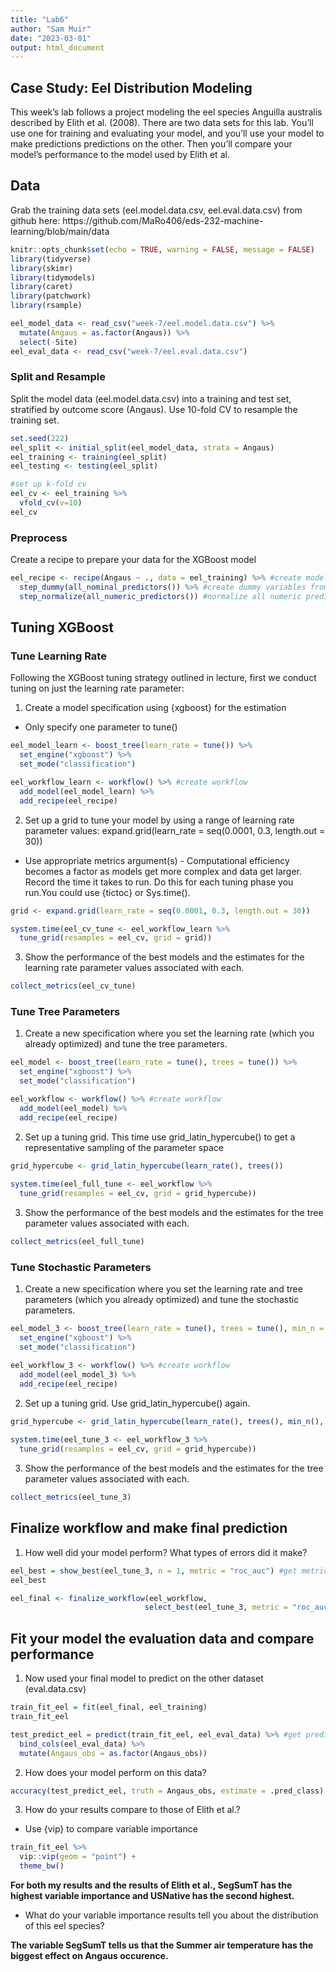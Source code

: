```yaml
---
title: "Lab6"
author: "Sam Muir"
date: "2023-03-01"
output: html_document
---
```


## Case Study: Eel Distribution Modeling

This week's lab follows a project modeling the eel species Anguilla australis described by Elith et al. (2008). There are two data sets for this lab.  You'll use one for training and evaluating your model, and you'll use your model to make predictions predictions on the other.  Then you'll compare your model's performance to the model used by Elith et al.

## Data

Grab the training data sets (eel.model.data.csv, eel.eval.data.csv) from github here:
https://github.com/MaRo406/eds-232-machine-learning/blob/main/data 

```r
knitr::opts_chunk$set(echo = TRUE, warning = FALSE, message = FALSE)
library(tidyverse)
library(skimr)
library(tidymodels)
library(caret)
library(patchwork)
library(rsample)
```

```r
eel_model_data <- read_csv("week-7/eel.model.data.csv") %>%
  mutate(Angaus = as.factor(Angaus)) %>%
  select(-Site)
eel_eval_data <- read_csv("week-7/eel.eval.data.csv")
```

### Split and Resample

Split the model data (eel.model.data.csv) into a training and test set, stratified by outcome score (Angaus). Use 10-fold CV to resample the training set.

```r
set.seed(222)
eel_split <- initial_split(eel_model_data, strata = Angaus)
eel_training <- training(eel_split)
eel_testing <- testing(eel_split)

#set up k-fold cv
eel_cv <- eel_training %>%
  vfold_cv(v=10)
eel_cv
```


### Preprocess

Create a recipe to prepare your data for the XGBoost model

```r
eel_recipe <- recipe(Angaus ~ ., data = eel_training) %>% #create model recipe
  step_dummy(all_nominal_predictors()) %>% #create dummy variables from all factors
  step_normalize(all_numeric_predictors()) #normalize all numeric predictors
```


## Tuning XGBoost

### Tune Learning Rate

Following the XGBoost tuning strategy outlined in lecture, first we conduct tuning on just the learning rate parameter:

1.  Create a model specification using {xgboost} for the estimation

-   Only specify one parameter to tune()

```r
eel_model_learn <- boost_tree(learn_rate = tune()) %>%
  set_engine("xgboost") %>%
  set_mode("classification")

eel_workflow_learn <- workflow() %>% #create workflow
  add_model(eel_model_learn) %>%
  add_recipe(eel_recipe)
```


2.  Set up a grid to tune your model by using a range of learning rate parameter values: expand.grid(learn_rate = seq(0.0001, 0.3, length.out = 30))

-   Use appropriate metrics argument(s) - Computational efficiency becomes a factor as models get more complex and data get larger. Record the time it takes to run. Do this for each tuning phase you run.You could use {tictoc} or Sys.time().

```r
grid <- expand.grid(learn_rate = seq(0.0001, 0.3, length.out = 30))

system.time(eel_cv_tune <- eel_workflow_learn %>%
  tune_grid(resamples = eel_cv, grid = grid))
```


3.  Show the performance of the best models and the estimates for the learning rate parameter values associated with each.

```r
collect_metrics(eel_cv_tune)
```


### Tune Tree Parameters

1.  Create a new specification where you set the learning rate (which you already optimized) and tune the tree parameters.

```r
eel_model <- boost_tree(learn_rate = tune(), trees = tune()) %>%
  set_engine("xgboost") %>%
  set_mode("classification")

eel_workflow <- workflow() %>% #create workflow
  add_model(eel_model) %>%
  add_recipe(eel_recipe)
```


2.  Set up a tuning grid. This time use grid_latin_hypercube() to get a representative sampling of the parameter space

```r
grid_hypercube <- grid_latin_hypercube(learn_rate(), trees())
  
system.time(eel_full_tune <- eel_workflow %>%
  tune_grid(resamples = eel_cv, grid = grid_hypercube))
```


3.  Show the performance of the best models and the estimates for the tree parameter values associated with each.

```r
collect_metrics(eel_full_tune)
```


### Tune Stochastic Parameters

1.  Create a new specification where you set the learning rate and tree parameters (which you already optimized) and tune the stochastic parameters.

```r
eel_model_3 <- boost_tree(learn_rate = tune(), trees = tune(), min_n = tune(), tree_depth = tune(), stop_iter = tune(), loss_reduction = tune()) %>%
  set_engine("xgboost") %>%
  set_mode("classification")

eel_workflow_3 <- workflow() %>% #create workflow
  add_model(eel_model_3) %>%
  add_recipe(eel_recipe)
```


2.  Set up a tuning grid. Use grid_latin_hypercube() again.

```r
grid_hypercube <- grid_latin_hypercube(learn_rate(), trees(), min_n(), tree_depth(), stop_iter(), loss_reduction())
  
system.time(eel_tune_3 <- eel_workflow_3 %>%
  tune_grid(resamples = eel_cv, grid = grid_hypercube))
```


3.  Show the performance of the best models and the estimates for the tree parameter values associated with each.

```r
collect_metrics(eel_tune_3)
```


## Finalize workflow and make final prediction

1.  How well did your model perform? What types of errors did it make?

```r
eel_best = show_best(eel_tune_3, n = 1, metric = "roc_auc") #get metrics for best random forest model
eel_best

eel_final <- finalize_workflow(eel_workflow,
                              select_best(eel_tune_3, metric = "roc_auc"))
```


## Fit your model the evaluation data and compare performance

1.  Now used your final model to predict on the other dataset (eval.data.csv)

```r
train_fit_eel = fit(eel_final, eel_training)
train_fit_eel

test_predict_eel = predict(train_fit_eel, eel_eval_data) %>% #get prediction probabilities for test 
  bind_cols(eel_eval_data) %>%
  mutate(Angaus_obs = as.factor(Angaus_obs))
```


2.  How does your model perform on this data?

```r
accuracy(test_predict_eel, truth = Angaus_obs, estimate = .pred_class) #get accuracy of testing prediction
```


3.  How do your results compare to those of Elith et al.?

-   Use {vip} to compare variable importance

```r
train_fit_eel %>%
  vip::vip(geom = "point") +
  theme_bw()
```

**For both my results and the results of Elith et al., SegSumT has the highest variable importance and USNative has the second highest.**

-   What do your variable importance results tell you about the distribution of this eel species?

**The variable SegSumT tells us that the Summer air temperature has the biggest effect on Angaus occurence.**
